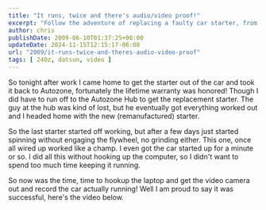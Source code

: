 ---
title: "It runs, twice and there's audio/video proof!"
excerpt: "Follow the adventure of replacing a faulty car starter, from warranty claims to installation, ending with a successful start-up. Enjoy the video!"
author: chris
publishDate: 2009-06-10T01:37:25+00:00
updateDate: 2024-11-15T12:15:17-06:00
url: "2009/it-runs-twice-and-theres-audio-video-proof"
tags: [ 240z, datsun, video ]
---

So tonight after work I came home to get the starter out of the car and took it back to Autozone, fortunately the lifetime warranty was honored! Though I did have to run off to the Autozone Hub to get the replacement starter. The guy at the hub was kind of lost, but he eventually got everything worked out and I headed home with the new (remanufactured) starter.

So the last starter started off working, but after a few days just started spinning without engaging the flywheel, no grinding either. This one, once all wired up worked like a champ. I even got the car started up for a minute or so. I did all this without hooking up the computer, so I didn't want to spend too much time keeping it running.

So now was the time, time to hookup the laptop and get the video camera out and record the car actually running! Well I am proud to say it was successful, here's the video below.


<YouTubeEmbed videoId="yDbK33E7Tfw" title="Project 240Z - " publishDate="2009-05-11T00:19:41+00:00" description="Watch this in HD So tonight was the first night the car successfully ran twice on the same day since the summer 2007. I've been battling starter issues and picked up a new starter tonight. This is the second run of the evening, just to record video and prove to the world that it does run! http://www.autocrossblog.com/tag/240z" />